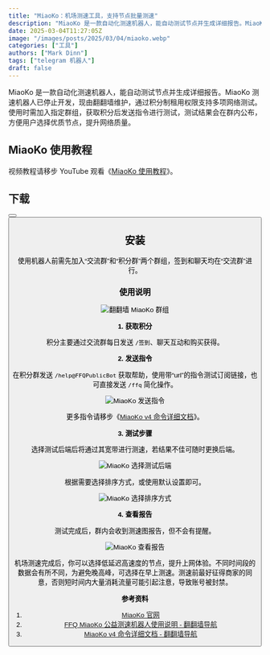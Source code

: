 ```yaml
---
title: "MiaoKo：机场测速工具，支持节点批量测速"
description: "MiaoKo 是一款自动化测速机器人，能自动测试节点并生成详细报告。MiaoKo 测速机器人已停止开发，现由翻翻墙维护，通过积分制租用权限支持多项网络测试。使用时需加入指定群组，获取积分后发送指令进行测试，测试结果会在群内公布，方便用户选择优质节点，提升网络质量。"
date: 2025-03-04T11:27:05Z
image: "/images/posts/2025/03/04/miaoko.webp"
categories: ["工具"]
authors: ["Mark Dinn"]
tags: ["telegram 机器人"]
draft: false
---
```


MiaoKo 是一款自动化测速机器人，能自动测试节点并生成详细报告。MiaoKo 测速机器人已停止开发，现由翻翻墙维护，通过积分制租用权限支持多项网络测试。使用时需加入指定群组，获取积分后发送指令进行测试，测试结果会在群内公布，方便用户选择优质节点，提升网络质量。

## MiaoKo 使用教程

<Notice type="note">视频教程请移步 YouTube 观看《[MiaoKo 使用教程](https://youtu.be/CGfgnxcbAj8)》。</Notice>

## 下载

<Button label="翻翻墙群组" link="https://t.me/FFQGroup" style="solid" />
<Button label="翻翻墙 MiaoKo 群组" link="https://t.me/FFQMiaokoPublic" style="solid" />

## 安装

使用机器人前需先加入“交流群”和“积分群”两个群组，签到和聊天均在“交流群”进行。


### 使用说明

<Image
    src="/images/posts/2025/03/04/miaoko-fan-fan-qiang-qun-zu.webp"
    alt="翻翻墙 MiaoKo 群组"
/>

**1. 获取积分**

积分主要通过交流群每日发送 `/签到`、聊天互动和购买获得。

**2. 发送指令**

在积分群发送 `/help@FFQPublicBot` 获取帮助，使用带“url”的指令测试订阅链接，也可直接发送 `/ffq` 简化操作。

<Image
    src="/images/posts/2025/03/04/miaoko-fa-song-zhi-ling.webp"
    alt="MiaoKo 发送指令"
/>

<Notice type="note">更多指令请移步《[MiaoKo v4 命令详细文档](https://www.ffq.la/1216.html)》。</Notice>

**3. 测试步骤**

选择测试后端后将通过其宽带进行测速，若结果不佳可随时更换后端。

<Image
    src="/images/posts/2025/03/04/miaoko-xuan-ze-ce-shi-hou-duan.webp"
    alt="MiaoKo 选择测试后端"
/>

根据需要选择排序方式，或使用默认设置即可。

<Image
    src="/images/posts/2025/03/04/miaoko-xuan-ze-pai-xu-fang-shi.webp"
    alt="MiaoKo 选择排序方式"
/>

**4. 查看报告**

测试完成后，群内会收到测速图报告，但不会有提醒。

<Image
    src="/images/posts/2025/03/04/miaoko-cha-kan-bao-gao.webp"
    alt="MiaoKo 查看报告"
/>

机场测速完成后，你可以选择低延迟高速度的节点，提升上网体验。不同时间段的数据会有所不同，为避免晚高峰，可选择在早上测速。测速前最好征得商家的同意，否则短时间内大量消耗流量可能引起注意，导致账号被封禁。

**参考资料**

1. [MiaoKo 官网](https://www.miaoko.net/)
2. [FFQ MiaoKo 公益测速机器人使用说明 - 翻翻墙导航](https://www.ffq.la/1180.html)
3. [MiaoKo v4 命令详细文档 - 翻翻墙导航](https://www.ffq.la/1216.html)